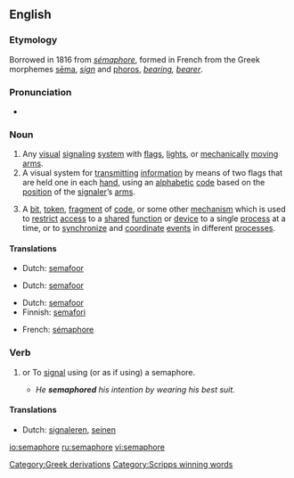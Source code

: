 {{wikipedia}}
==English==

===Etymology===
Borrowed in 1816 from {{F.}} ''[[sémaphore]]'', formed in French from the Greek morphemes [[sēma]], ''[[sign]]'' and [[phoros]], ''[[bearing]], [[bearer]]''.

===Pronunciation===
* {{RP}} {{IPA|/ˈsɛməˌfɔː/}}

===Noun===
{{en-noun}}

# Any [[visual]] [[signaling]] [[system]] with [[flag]]s, [[light]]s, or [[mechanically]] [[moving]] [[arm]]s.
# A visual system for [[transmitting]] [[information]] by means of two flags that are held one in each [[hand]], using an [[alphabetic]] [[code]] based on the [[position]] of the [[signaler]]’s [[arm]]s.
# {{computing}} A [[bit]], [[token]], [[fragment]] of [[code]], or some other [[mechanism]] which is used to [[restrict]] [[access]] to a [[shared]] [[function]] or [[device]] to a single [[process]] at a time, or to [[synchronize]] and [[coordinate]] [[event]]s in different [[processes]].

{{rfex}}

====Translations====
{{trans-top|visual signaling system}}
*Dutch: [[semafoor]] {{m}}
{{trans-mid}}
{{trans-bottom}}

{{trans-top|visual signaling with flags}}
*Dutch: [[semafoor]] {{m}}
{{trans-mid}}
{{trans-bottom}}

{{trans-top|computing term}}
*Dutch: [[semafoor]] {{m}}
*Finnish: [[semafori]]
{{trans-mid}}
*French: [[sémaphore]] {{f}}
{{trans-bottom}}

===Verb===
{{en-verb|semaphor|ing}}

# {{transitive}} or {{intransitive}} To [[signal]] using (or as if using) a semaphore.
#* ''He '''semaphored''' his intention by wearing his best suit.'' {{rfex|intransitive use}}

====Translations====
{{trans-top|to signal using semaphore}}
*Dutch: [[signaleren]], [[seinen]]
{{trans-mid}}
{{trans-bottom}}

[[Category:Greek derivations]]
[[Category:Scripps winning words]]

[[io:semaphore]]
[[ru:semaphore]]
[[vi:semaphore]]